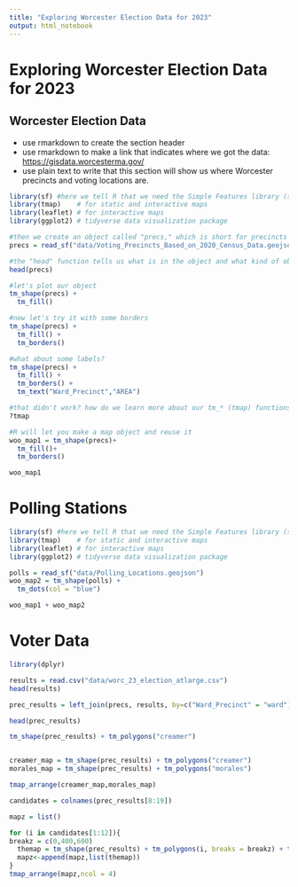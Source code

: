 ```yaml
---
title: "Exploring Worcester Election Data for 2023"
output: html_notebook
---
```


# Exploring Worcester Election Data for 2023

## Worcester Election Data

-   use rmarkdown to create the section header
-   use rmarkdown to make a link that indicates where we got the data: <https://gisdata.worcesterma.gov/>
-   use plain text to write that this section will show us where Worcester precincts and voting locations are.

```r
library(sf) #here we tell R that we need the Simple Features library (sf)
library(tmap)    # for static and interactive maps
library(leaflet) # for interactive maps
library(ggplot2) # tidyverse data visualization package

#then we create an object called "precs," which is short for precincts and fill it with the data from our geojson file
precs = read_sf("data/Voting_Precincts_Based_on_2020_Census_Data.geojson")

#the "head" function tells us what is in the object and what kind of object it is
head(precs)

#let's plot our object
tm_shape(precs) + 
  tm_fill()

#now let's try it with some borders
tm_shape(precs) + 
  tm_fill() +
  tm_borders()

#what about some labels?
tm_shape(precs) + 
  tm_fill() +
  tm_borders() +  
  tm_text("Ward_Precinct","AREA")

#that didn't work? how do we learn more about our tm_* (tmap) functions?
?tmap

#R will let you make a map object and reuse it
woo_map1 = tm_shape(precs)+
  tm_fill()+
  tm_borders()

woo_map1
```

# Polling Stations

```r
library(sf) #here we tell R that we need the Simple Features library (sf)
library(tmap)    # for static and interactive maps
library(leaflet) # for interactive maps
library(ggplot2) # tidyverse data visualization package

polls = read_sf("data/Polling_Locations.geojson")
woo_map2 = tm_shape(polls) +
  tm_dots(col = "blue")

woo_map1 + woo_map2
```

# Voter Data

```r
library(dplyr)

results = read.csv("data/worc_23_election_atlarge.csv")
head(results)
```

```r
prec_results = left_join(precs, results, by=c("Ward_Precinct" = "ward"))

head(prec_results)
```

```r
tm_shape(prec_results) + tm_polygons("creamer")



```

```r
creamer_map = tm_shape(prec_results) + tm_polygons("creamer")
morales_map = tm_shape(prec_results) + tm_polygons("morales")

tmap_arrange(creamer_map,morales_map)

```

```r
candidates = colnames(prec_results[8:19])

mapz = list()

for (i in candidates[1:12]){
breakz = c(0,400,600)
  themap = tm_shape(prec_results) + tm_polygons(i, breaks = breakz) + tm_layout(legend.outside = TRUE)
  mapz<-append(mapz,list(themap))
}
tmap_arrange(mapz,ncol = 4)

```
